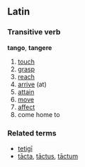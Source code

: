 ==Latin==

===Transitive verb===
'''tango''', '''tangere''' 

# [[touch]]
# [[grasp]]
# [[reach]]
# [[arrive]] (at)
# [[attain]]
# [[move]]
# [[affect]]
# come home to

===Related terms===

*[[tetigi|tetig&#299;]]
*[[tacta|t&#257;cta]], [[tactus|t&#257;ctus]], [[tactum|t&#257;ctum]]